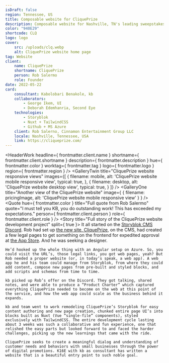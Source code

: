 ```yaml
---
isDraft: false
region: Tennessee, US
title: Composable website for CliquePrize
description: Composable website for Nashville, TN's leading sweepstakes app service, helping businesses reap the reward of a meaningful dialog with their customers.
color: "940E29"
shortcode: CLQ
logo: logo
cover:
    src: /uploads/clq.webp
    alt: CliquePrize website home page
tag: Website
client:
    name: CliquePrize
    shortname: CliquePrize
    person: Rob Salermo
    role: Founder
date: 2022-05-22
card:
    consultant: Kabolobari Benakole, kb
    collaborators:
        - George Ikem, UI
        - Deborah Edemhanria, Second Eye
    technologies:
        - Storyblok
        - Nuxt + TailwindCSS
        - Github + MS Azure
    client: Rob Salerno, Cinnamon Entertainment Group LLC
    locale: Nashville, Tennessee, USA
    link: https://cliqueprize.com/
---
```


<HeaderWork
    headline={ frontmatter.client.name }
    shortname={ frontmatter.client.shortname }
    description={ frontmatter.description }
    hue={ frontmatter.color }
    worktag={ frontmatter.tag }
    logo={ frontmatter.logo }
    region={ frontmatter.region }
/>
<GalleryTwin
    title="CliquePrize website responsive views"
    images={[
        { filename: mobile, alt: 'CliquePrize website mobile responsive view', typical: true, },
        { filename: desktop, alt: 'CliquePrize website desktop view', typical: true, }
    ]}
/>
<QuoteFill
    title="Partial quote from Rob Salermo"
    quote="Outstanding work!"
/>
<GalleryOne
    title="Another view of the CliquePrize website"
    image={ { filename: pricingImage, alt: 'CliquePrize website mobile responsive view' } }
/>
<Quote
    hue={ frontmatter.color }
    title="Full quote from Rob Salermo"
    quote="I must tell you KB, you do outstanding work! This has exceeded my expectations."
    person={ frontmatter.client.person }
    role={ frontmatter.client.role }
/>
<Story
    title="Full story of the CliquePrize website development project"
    split={ true }>
    It all started on the [Storyblok CMS Discord](https://discord.com/invite/WmMYYQp). Rob had set up [the new site, CliquePrize](https://www.cliqueprize.com/), on the CMS, had created a few legal pages to get something on the frontend for expedited approval at [the App Store](https://apps.apple.com/us/app/cliqueprize/id1581931190). And he was seeking a designer.

    He’d hooked up the whole thing with an Angular setup on Azure. So, you could visit the URL’s, those legal links, you got web pages, yeah? But Rob needed a proper website (or, in today’s speak, a web app). A web app he and his team could manage from Storyblok, from where they could add content, compose new pages from pre-built and styled blocks, and add scripts and schemas from time to time.

    kb picked up Rob’s offer on the Discord. They got talking, shared notes, and were able to produce a “Product Charter” which captured everything CliquePrize needed to become on the web at this point of the service, and how the web app could scale as the business behind it expands.

    kb and team went to work remodeling CliquePrize’s Storyblok for easy content authoring and new page creation, chunked entire page UI’s into blocks built as Nuxt (Vue “single-file” components), styled exclusively with TailwindCSS. The entire development cycle lasting about 3 weeks was such a collaborative and fun experience, one that relished the easy parts but looked forward to and faced the harder challenges, picking up the new learnings that came with the ride.

    CliquePrize seeks to create a meaningful dialog and understanding of customer needs and behaviors with small businesses through the power of digital promotions. K16E with kb as consultant has written a website that is a beautiful entry point to such noble goal.
</Story>
<BusinessCard
    title="Summary details of and link to the CliquePrize website development project"
    link={ frontmatter.card.link }
    hue={ frontmatter.color }
    logo={ frontmatter.logo }
    card={ frontmatter.card }
    shortname={ frontmatter.client.shortname }
/>